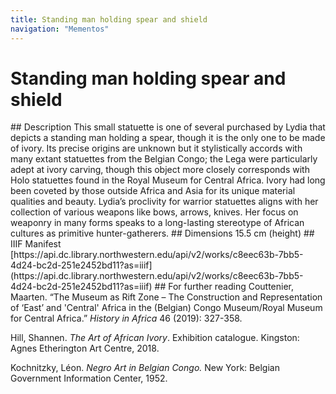 ```yaml
---
title: Standing man holding spear and shield
navigation: "Mementos"
---
```

# Standing man holding spear and shield
<Viewer options = "showTitle: false" iiifContent="https://api.dc.library.northwestern.edu/api/v2/works/c8eec63b-7bb5-4d24-bc2d-251e2452bd11?as=iiif" />
## Description
This small statuette is one of several purchased by Lydia that depicts a standing man holding a spear, though it is the only one to be made of ivory. Its precise origins are unknown but it stylistically accords with many extant statuettes from the Belgian Congo; the Lega were particularly adept at ivory carving, though this object more closely corresponds with Holo statuettes found in the Royal Museum for Central Africa. Ivory had long been coveted by those outside Africa and Asia for its unique material qualities and beauty. Lydia’s proclivity for warrior statuettes aligns with her collection of various weapons like bows, arrows, knives. Her focus on weaponry in many forms speaks to a long-lasting stereotype of African cultures as primitive hunter-gatherers.
## Dimensions
15.5 cm (height)
## IIIF Manifest
[https://api.dc.library.northwestern.edu/api/v2/works/c8eec63b-7bb5-4d24-bc2d-251e2452bd11?as=iiif](https://api.dc.library.northwestern.edu/api/v2/works/c8eec63b-7bb5-4d24-bc2d-251e2452bd11?as=iiif)
## For further reading
Couttenier, Maarten. “The Museum as Rift Zone – The Construction and Representation of ‘East’ and 'Central' Africa in the (Belgian) Congo Museum/Royal Museum for Central Africa.” <i>History in Africa</i> 46 (2019): 327-358.

Hill, Shannen. <i>The Art of African Ivory</i>. Exhibition catalogue. Kingston: Agnes Etherington Art Centre, 2018.

Kochnitzky, Léon. <i>Negro Art in Belgian Congo.</i> New York: Belgian Government Information Center, 1952.
